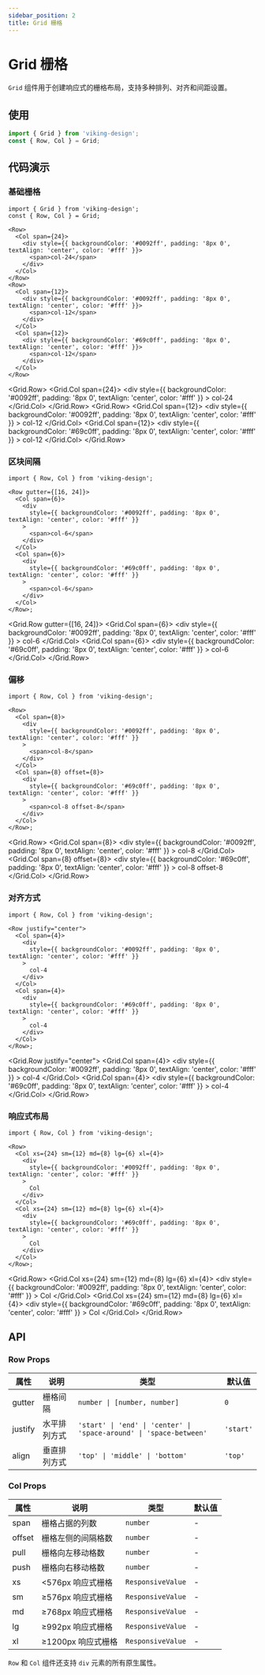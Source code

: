 ```yaml
---
sidebar_position: 2
title: Grid 栅格
---
```



# Grid 栅格

`Grid` 组件用于创建响应式的栅格布局，支持多种排列、对齐和间距设置。

## 使用

```ts
import { Grid } from 'viking-design';
const { Row, Col } = Grid;
```

## 代码演示

### 基础栅格

```tsx
import { Grid } from 'viking-design';
const { Row, Col } = Grid;

<Row>
  <Col span={24}>
    <div style={{ backgroundColor: '#0092ff', padding: '8px 0', textAlign: 'center', color: '#fff' }}>
      <span>col-24</span>
    </div>
  </Col>
</Row>
<Row>
  <Col span={12}>
    <div style={{ backgroundColor: '#0092ff', padding: '8px 0', textAlign: 'center', color: '#fff' }}>
      <span>col-12</span>
    </div>
  </Col>
  <Col span={12}>
    <div style={{ backgroundColor: '#69c0ff', padding: '8px 0', textAlign: 'center', color: '#fff' }}>
      <span>col-12</span>
    </div>
  </Col>
</Row>
```

<Grid.Row>
  <Grid.Col span={24}>
    <div
      style={{ backgroundColor: '#0092ff', padding: '8px 0', textAlign: 'center', color: '#fff' }}
    >
      <span>col-24</span>
    </div>
  </Grid.Col>
</Grid.Row>
<Grid.Row>
  <Grid.Col span={12}>
    <div
      style={{ backgroundColor: '#0092ff', padding: '8px 0', textAlign: 'center', color: '#fff' }}
    >
      <span>col-12</span>
    </div>
  </Grid.Col>
  <Grid.Col span={12}>
    <div
      style={{ backgroundColor: '#69c0ff', padding: '8px 0', textAlign: 'center', color: '#fff' }}
    >
      <span>col-12</span>
    </div>
  </Grid.Col>
</Grid.Row>

### 区块间隔

```tsx
import { Row, Col } from 'viking-design';

<Row gutter={[16, 24]}>
  <Col span={6}>
    <div
      style={{ backgroundColor: '#0092ff', padding: '8px 0', textAlign: 'center', color: '#fff' }}
    >
      <span>col-6</span>
    </div>
  </Col>
  <Col span={6}>
    <div
      style={{ backgroundColor: '#69c0ff', padding: '8px 0', textAlign: 'center', color: '#fff' }}
    >
      <span>col-6</span>
    </div>
  </Col>
</Row>;
```

<Grid.Row gutter={[16, 24]}>
  <Grid.Col span={6}>
    <div
      style={{ backgroundColor: '#0092ff', padding: '8px 0', textAlign: 'center', color: '#fff' }}
    >
      <span>col-6</span>
    </div>
  </Grid.Col>
  <Grid.Col span={6}>
    <div
      style={{ backgroundColor: '#69c0ff', padding: '8px 0', textAlign: 'center', color: '#fff' }}
    >
      <span>col-6</span>
    </div>
  </Grid.Col>
</Grid.Row>

### 偏移

```tsx
import { Row, Col } from 'viking-design';

<Row>
  <Col span={8}>
    <div
      style={{ backgroundColor: '#0092ff', padding: '8px 0', textAlign: 'center', color: '#fff' }}
    >
      <span>col-8</span>
    </div>
  </Col>
  <Col span={8} offset={8}>
    <div
      style={{ backgroundColor: '#69c0ff', padding: '8px 0', textAlign: 'center', color: '#fff' }}
    >
      <span>col-8 offset-8</span>
    </div>
  </Col>
</Row>;
```

<Grid.Row>
  <Grid.Col span={8}>
    <div
      style={{ backgroundColor: '#0092ff', padding: '8px 0', textAlign: 'center', color: '#fff' }}
    >
      <span>col-8</span>
    </div>
  </Grid.Col>
  <Grid.Col span={8} offset={8}>
    <div
      style={{ backgroundColor: '#69c0ff', padding: '8px 0', textAlign: 'center', color: '#fff' }}
    >
      <span>col-8 offset-8</span>
    </div>
  </Grid.Col>
</Grid.Row>

### 对齐方式

```tsx
import { Row, Col } from 'viking-design';

<Row justify="center">
  <Col span={4}>
    <div
      style={{ backgroundColor: '#0092ff', padding: '8px 0', textAlign: 'center', color: '#fff' }}
    >
      col-4
    </div>
  </Col>
  <Col span={4}>
    <div
      style={{ backgroundColor: '#69c0ff', padding: '8px 0', textAlign: 'center', color: '#fff' }}
    >
      col-4
    </div>
  </Col>
</Row>;
```

<Grid.Row justify="center">
  <Grid.Col span={4}>
    <div
      style={{ backgroundColor: '#0092ff', padding: '8px 0', textAlign: 'center', color: '#fff' }}
    >
      <span>col-4</span>
    </div>
  </Grid.Col>
  <Grid.Col span={4}>
    <div
      style={{ backgroundColor: '#69c0ff', padding: '8px 0', textAlign: 'center', color: '#fff' }}
    >
      <span>col-4</span>
    </div>
  </Grid.Col>
</Grid.Row>

### 响应式布局

```tsx
import { Row, Col } from 'viking-design';

<Row>
  <Col xs={24} sm={12} md={8} lg={6} xl={4}>
    <div
      style={{ backgroundColor: '#0092ff', padding: '8px 0', textAlign: 'center', color: '#fff' }}
    >
      Col
    </div>
  </Col>
  <Col xs={24} sm={12} md={8} lg={6} xl={4}>
    <div
      style={{ backgroundColor: '#69c0ff', padding: '8px 0', textAlign: 'center', color: '#fff' }}
    >
      Col
    </div>
  </Col>
</Row>;
```

<Grid.Row>
  <Grid.Col xs={24} sm={12} md={8} lg={6} xl={4}>
    <div
      style={{ backgroundColor: '#0092ff', padding: '8px 0', textAlign: 'center', color: '#fff' }}
    >
      <span>Col</span>
    </div>
  </Grid.Col>
  <Grid.Col xs={24} sm={12} md={8} lg={6} xl={4}>
    <div
      style={{ backgroundColor: '#69c0ff', padding: '8px 0', textAlign: 'center', color: '#fff' }}
    >
      <span>Col</span>
    </div>
  </Grid.Col>
</Grid.Row>

## API

### Row Props

| 属性    | 说明         | 类型                                                                | 默认值    |
| ------- | ------------ | ------------------------------------------------------------------- | --------- |
| gutter  | 栅格间隔     | `number \| [number, number]`                                        | `0`       |
| justify | 水平排列方式 | `'start' \| 'end' \| 'center' \| 'space-around' \| 'space-between'` | `'start'` |
| align   | 垂直排列方式 | `'top' \| 'middle' \| 'bottom'`                                     | `'top'`   |

### Col Props

| 属性   | 说明               | 类型              | 默认值 |
| ------ | ------------------ | ----------------- | ------ |
| span   | 栅格占据的列数     | `number`          | -      |
| offset | 栅格左侧的间隔格数 | `number`          | -      |
| pull   | 栅格向左移动格数   | `number`          | -      |
| push   | 栅格向右移动格数   | `number`          | -      |
| xs     | \<576px 响应式栅格 | `ResponsiveValue` | -      |
| sm     | ≥576px 响应式栅格  | `ResponsiveValue` | -      |
| md     | ≥768px 响应式栅格  | `ResponsiveValue` | -      |
| lg     | ≥992px 响应式栅格  | `ResponsiveValue` | -      |
| xl     | ≥1200px 响应式栅格 | `ResponsiveValue` | -      |

`Row` 和 `Col` 组件还支持 `div` 元素的所有原生属性。
